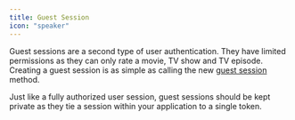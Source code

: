 ```yaml
---
title: Guest Session
icon: "speaker"
---
```

Guest sessions are a second type of user authentication. They have limited permissions as they can only rate a movie, TV show and TV episode. 
Creating a guest session is as simple as calling the new [guest session](https://ileolami.mintlify.app/api-reference/authentication/create-guest-session) method.

Just like a fully authorized user session, guest sessions should be kept private as they tie a session within your application to a single token.
